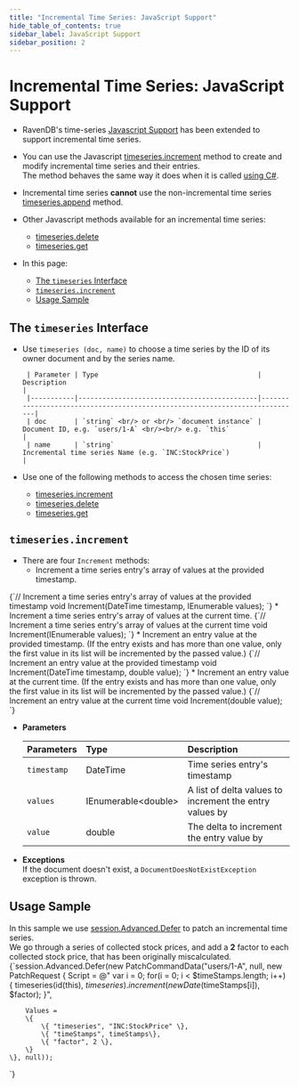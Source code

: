 ```yaml
---
title: "Incremental Time Series: JavaScript Support"
hide_table_of_contents: true
sidebar_label: JavaScript Support
sidebar_position: 2
---
```



# Incremental Time Series: JavaScript Support

<Admonition type="note" title="">


* RavenDB's time-series 
  [Javascript Support](../../../../document-extensions/timeseries/client-api/javascript-support.mdx) 
  has been extended to support incremental time series.  

* You can use the Javascript [timeseries.increment](../../../../document-extensions/timeseries/incremental-time-series/client-api/javascript-support.mdx#timeseriesincrement) 
  method to create and modify incremental time series and their entries.  
  The method behaves the same way it does when it is called [using C#](../../../../document-extensions/timeseries/incremental-time-series/client-api/session/increment.mdx).  

* Incremental time series **cannot** use the non-incremental time series 
  [timeseries.append](../../../../document-extensions/timeseries/client-api/javascript-support.mdx#section-1) method.  

* Other Javascript methods available for an incremental time series:  
   * [timeseries.delete](../../../../document-extensions/timeseries/client-api/javascript-support.mdx#section-2)   
   * [timeseries.get](../../../../document-extensions/timeseries/client-api/javascript-support.mdx#section-3)  

* In this page:  
  * [The `timeseries` Interface](../../../../document-extensions/timeseries/incremental-time-series/client-api/javascript-support.mdx#the-timeseries-interface)  
  * [`timeseries.increment`](../../../../document-extensions/timeseries/incremental-time-series/client-api/javascript-support.mdx#timeseriesincrement)  
  * [Usage Sample](../../../../document-extensions/timeseries/incremental-time-series/client-api/javascript-support.mdx#usage-sample)  

</Admonition>

## The `timeseries` Interface

* Use `timeseries (doc, name)` to  choose a time series by the ID of its owner document and 
  by the series name.  

       | Parameter | Type                                        | Description                                                                 |
       |-----------|---------------------------------------------|-----------------------------------------------------------------------------|
       | doc       | `string` <br/> or <br/> `document instance` | Document ID, e.g. `users/1-A` <br/><br/> e.g. `this`                        |
       | name      | `string`                                    | Incremental time series Name (e.g. `INC:StockPrice`)                        |

* Use one of the following methods to access the chosen time series:  
   * [timeseries.increment](../../../../document-extensions/timeseries/incremental-time-series/client-api/javascript-support.mdx#the-timeseries-interface)  
   * [timeseries.delete](../../../../document-extensions/timeseries/client-api/javascript-support.mdx#section-2)  
   * [timeseries.get](../../../../document-extensions/timeseries/client-api/javascript-support.mdx#section-3)  

## `timeseries.increment`

* There are four `Increment` methods:  
   * Increment a time series entry's array of values at the provided timestamp.   
<TabItem value="incremental_declaration_increment-values-array-at-provided-timestamp" label="incremental_declaration_increment-values-array-at-provided-timestamp">
<CodeBlock language="csharp">
{`// Increment a time series entry's array of values at the provided timestamp
void Increment(DateTime timestamp, IEnumerable<double> values);
`}
</CodeBlock>
</TabItem>
   * Increment a time series entry's array of values at the current time.  
<TabItem value="incremental_declaration_increment-values-array-at-current-time" label="incremental_declaration_increment-values-array-at-current-time">
<CodeBlock language="csharp">
{`// Increment a time series entry's array of values at the current time
void Increment(IEnumerable<double> values);
`}
</CodeBlock>
</TabItem>
   * Increment an entry value at the provided timestamp.  
     (If the entry exists and has more than one value, only the first 
     value in its list will be incremented by the passed value.)  
<TabItem value="incremental_declaration_increment-value-at-provided-timestamp" label="incremental_declaration_increment-value-at-provided-timestamp">
<CodeBlock language="csharp">
{`// Increment an entry value at the provided timestamp
void Increment(DateTime timestamp, double value);
`}
</CodeBlock>
</TabItem>
   * Increment an entry value at the current time.  
     (If the entry exists and has more than one value, only the first 
     value in its list will be incremented by the passed value.)  
<TabItem value="incremental_declaration_increment-value-at-current-time" label="incremental_declaration_increment-value-at-current-time">
<CodeBlock language="csharp">
{`// Increment an entry value at the current time
void Increment(double value);
`}
</CodeBlock>
</TabItem>

* **Parameters**  

    | Parameters | Type | Description |
    |:-------------|:-------------|:-------------|
    | `timestamp` | DateTime | Time series entry's timestamp |
    | `values` | IEnumerable&lt;double&gt; | A list of delta values to increment the entry values by |
    | `value` | double | The delta to increment the entry value by |

* **Exceptions**  
  If the document doesn't exist, a `DocumentDoesNotExistException` exception is thrown.  



## Usage Sample

In this sample we use 
[session.Advanced.Defer](../../../../document-extensions/timeseries/client-api/session/patch.mdx#patching-using-sessionadvanceddefer) 
to patch an incremental time series.  
We go through a series of collected stock prices, and add a **2** factor to each collected stock price, 
that has been originally miscalculated.  
<TabItem value="incremental_PatchIncrementalTimeSeries" label="incremental_PatchIncrementalTimeSeries">
<CodeBlock language="csharp">
{`session.Advanced.Defer(new PatchCommandData("users/1-A", null,
    new PatchRequest
    \{
        Script = @"
            var i = 0;
            for(i = 0; i < $timeStamps.length; i++)
            \{
                timeseries(id(this), $timeseries)
                .increment (
                    new Date($timeStamps[i]), 
                    $factor);
            \}",

        Values =
        \{
            \{ "timeseries", "INC:StockPrice" \},
            \{ "timeStamps", timeStamps\},
            \{ "factor", 2 \},
        \}
    \}, null));
`}
</CodeBlock>
</TabItem>



